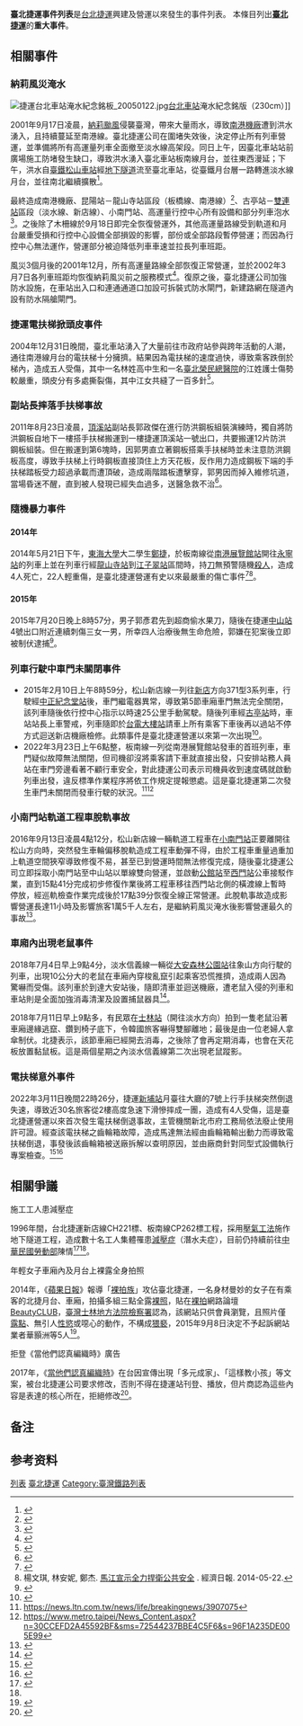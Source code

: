 '''臺北捷運事件列表'''是[[台北捷運|台北捷運]]興建及營運以來發生的事件列表。
本條目列出'''[[臺北捷運|臺北捷運]]'''的'''重大事件'''。

==相關事件==
===納莉風災淹水===
<!--{{main|颱風納莉 (2001年)#相關紀錄及影響#臺灣#災情#臺北捷運}}-->

[[File:捷運台北車站淹水紀念銘板_20050122.jpg|thumb]][[台北車站|台北車站]]淹水紀念銘版（230cm）]]

2001年9月17日凌晨，[[颱風納莉_(2001年)|納莉颱風]]侵襲臺灣，帶來大量雨水，導致[[南港機廠|南港機廠]]遭到洪水湧入，且持續蔓延至南港線。臺北捷運公司在圍堵失效後，決定停止所有列車營運，並準備將所有高運量列車全面撤至淡水線高架段。同日上午，因臺北車站站前廣場施工防堵發生缺口，導致洪水湧入臺北車站板南線月台，並往東西漫延；下午，洪水自[[台灣鐵路管理局|臺鐵]][[松山車站_(台灣)|松山車站]]經[[台鐵地下化|地下隧道]]流至臺北車站，從臺鐵月台層一路轉進淡水線月台，並往南北繼續擴散<ref>{{cite web|language=zh-tw|publisher=臺北捷運公司|title=臺北捷運900922目前整體搶救狀況順利|url=http://www.trtc.com.tw/c/hotshow.asp?id=228|accessdate=2007-10-01|deadurl=yes|archiveurl=https://web.archive.org/web/20071028222758/http://www.trtc.com.tw/c/hotshow.asp?id=228|archivedate=2007-10-28}}</ref>。

最終造成南港機廠、昆陽站－龍山寺站區段（板橋線、南港線）<ref>{{cite news|title=納莉颱風／臺北捷運昆陽站淹水 捷運隧道成地下河|date=2001-09-19|accessdate=2006-09-03|publisher=NOWnews今日新聞|author=鄭哲政, 羅雨恆|url=http://www.nownews.com.tw/2001/09/19/140-585640.htm|archiveurl=https://archive.is/20120908052543/http://www.nownews.com.tw/2001/09/19/140-585640.htm|archivedate=2012-09-08}}</ref>、古亭站－[[雙連站|雙連站]]區段（淡水線、新店線）、小南門站、高運量行控中心所有設備和部分列車泡水<ref>{{cite web|language=zh-tw|title=由納莉颱風看臺北捷運之設計|publisher=聯合報民意論壇、國家政策研究基金會|url=http://old.npf.org.tw/PUBLICATION/SD/090/SD-C-090-104.htm|author=黃台生|date=2001-09-25|accessdate=2006-09-03|deadurl=yes|archiveurl=https://web.archive.org/web/20141218070755/http://old.npf.org.tw/PUBLICATION/SD/090/SD-C-090-104.htm|archivedate=2014-12-18}}</ref>。之後除了木柵線於9月18日即完全恢復營運外，其他高運量路線受到軌道和月台嚴重受損和行控中心設備全部損毀的影響，部份或全部路段暫停營運；而因為行控中心無法運作，營運部分被迫降低列車車速並拉長列車班距。

風災3個月後的2001年12月，所有高運量路線全部恢復正常營運，並於2002年3月7日各列車班距均恢復納莉風災前之服務模式<ref name="91年3月">{{cite web|language=zh-tw |publisher=臺北大眾捷運股份有限公司 |title=91年3月施政報告 |url=http://www.trtc.com.tw/ct.asp?xItem=1207129&ctNode=24546&mp=122031 |author= |date=2002-04-10 |accessdate=2010-12-28 |deadurl=yes |archiveurl=https://web.archive.org/web/20140115054248/http://www.trtc.com.tw/ct.asp?xItem=1207129&ctNode=24546&mp=122031 |archivedate=2014-01-15 }}</ref>。復原之後，臺北捷運公司加強防水設施，在車站出入口和連通通道口加設可拆裝式防水閘門，新建路網在隧道內設有防水隔艙閘門。

===捷運電扶梯掀頭皮事件===
2004年12月31日晚間，臺北車站湧入了大量前往市政府站參與跨年活動的人潮，通往南港線月台的電扶梯十分擁擠。結果因為電扶梯的速度過快，導致乘客跌倒於梯內，造成五人受傷，其中一名林姓高中生和一名[[臺北榮民總醫院|臺北榮民總醫院]]的江姓護士傷勢較嚴重，頭皮分有多處撕裂傷，其中江女共縫了一百多針<ref>{{cite news |url=https://tw.appledaily.com/headline/20050102/IOGJW64G3DPSE23V35DRSNKRI4/ |title=扶梯撕頭皮婦縫百針 |publisher=蘋果日報 |date=2005-01-02 |access-date=2015-07-22 |archive-url=https://web.archive.org/web/20210331112907/https://tw.appledaily.com/headline/20050102/IOGJW64G3DPSE23V35DRSNKRI4/ |archive-date=2015-07-22 |dead-url=no }}</ref>。

===副站長摔落手扶梯事故===
2011年8月23日凌晨，[[頂溪站|頂溪站]]副站長郭政傑在進行防洪鋼板組裝演練時，獨自將防洪鋼板自地下一樓搭手扶梯搬運到一樓捷運頂溪站一號出口，共要搬運12片防洪鋼板組裝。但在搬運到第6塊時，因郭男直立著鋼板搭乘手扶梯時並未注意防洪鋼板高度，導致手扶梯上行時鋼板直接頂住上方天花板，反作用力造成鋼板下端的手扶梯踏板受力超過承載而遭頂破，造成兩階踏板遭擊穿，郭男因而掉入維修坑道，當場昏迷不醒，直到被人發現已經失血過多，送醫急救不治<ref>{{Cite web |url=http://big5.huaxia.com/jjtw/dnsh/2011/08/2526727.html |title=臺北捷運頂溪站事故 副站長摔落手扶梯喪命 |accessdate=2011-08-23 |work= |publisher=華夏經緯網 |date=2013-09-15 |archive-url=https://web.archive.org/web/20110822012035/http://big5.huaxia.com/jjtw/dnsh/2011/08/2526727.html |archive-date=2011-08-22 |dead-url=no }}</ref>。

===隨機暴力事件===
====2014年====
{{main|2014年臺北捷運隨機殺人事件}}
2014年5月21日下午，[[東海大學_(台灣)|東海大學]]大二學生[[鄭捷_(臺灣)|鄭捷]]，於板南線從[[南港展覽館站|南港展覽館站]]開往[[永寧站_(臺灣)|永寧站]]的列車上並在列車行經[[龍山寺站|龍山寺站]]到[[江子翠站|江子翠站]]區間時，持[[蝴蝶刀|刀]]無預警隨機[[謀殺|殺人]]，造成4人死亡，22人輕重傷，是臺北捷運營運有史以來最嚴重的傷亡事件<ref>{{Cite web |url=https://tw.nextmgz.com/realtimenews/news/3678867 |title=首宗捷運隨機殺人事件 4死22傷 |accessdate=2014-05-21 |work= |publisher=壹週刊 |date=2014-05-21 |archive-url=https://web.archive.org/web/20210331113314/https://tw.nextmgz.com/realtimenews/news/3678867 |archive-date=2014-05-21 |dead-url=no }}</ref><ref>楊文琪, 林安妮, 鄭杰. [http://paper.udn.com/udnpaper/PID0001/258963/web/#2L-4818409L北捷喋血 馬江宣示全力捍衛公共安全] {{Wayback|url=http://paper.udn.com/udnpaper/PID0001/258963/web/#2L-4818409L北捷喋血 |date=20141218080955 }}. 經濟日報. 2014-05-22.</ref>。

====2015年====
{{main|2015年臺北捷運隨機砍人事件}}
2015年7月20日晚上8時57分，男子郭彥君先到超商偷水果刀，隨後在捷運[[中山站_(台北市)|中山站]]4號出口附近連續刺傷三女一男，所幸四人治療後無生命危險，郭嫌在犯案後立即被制伏逮捕<ref>{{Cite news |url=http://www.appledaily.com.tw/appledaily/article/headline/20150721/36677043 |title=中山站濺血 生日鬱悶殺人出氣 渣男北捷狂砍 4傷 |accessdate=2015-07-20 |work= |publisher=蘋果日報 |date=2015-07-20 |archive-url=https://web.archive.org/web/20150722201149/http://www.appledaily.com.tw/appledaily/article/headline/20150721/36677043/ |archive-date=2015-07-22 |dead-url=no }}</ref>。

===列車行駛中車門未關閉事件===
*2015年2月10日上午8時59分，松山新店線一列往[[新店|新店]]方向371型3系列車{{efn|車號335/336。}}，行駛經[[中正紀念堂站|中正紀念堂站]]後，車門繼電器異常，導致第5節車廂車門無法完全關閉，該列車隨後依行控中心指示以時速25公里手動駕駛。隨後列車經[[古亭站|古亭站]]時，車站站長上車警戒，列車隨即於[[台電大樓站|台電大樓站]]請車上所有乘客下車後再以過站不停方式迴送新店機廠檢修。此類事件是臺北捷運營運以來第一次出現<ref>{{Cite news |url=https://tw.appledaily.com/life/20150210/ETQ7GH5KPYWLSAU5CCAMLYJU2Y/ |title=第一次 捷運車廂門只關1/5就行駛 |accessdate=2015-02-10 |work= |publisher=蘋果日報 |date=2015-02-10 |archive-url=https://web.archive.org/web/20210331112336/https://tw.appledaily.com/life/20150210/ETQ7GH5KPYWLSAU5CCAMLYJU2Y/ |archive-date=2015-02-10 |dead-url=no }}</ref>。
*2022年3月23日上午6點整，板南線一列從南港展覽館站發車的首班列車，車門疑似故障無法關閉，但司機卻沒將乘客請下車就直接出發，只安排站務人員站在車門旁邊看著不顧行車安全，對此捷運公司表示司機員收到速度碼就啟動列車出發，違反標準作業程序將依工作規定提報懲處。這是臺北捷運第二次發生車門未關閉而發車行駛的狀況。<ref>https://news.ltn.com.tw/news/life/breakingnews/3907075</ref><ref>https://www.metro.taipei/News_Content.aspx?n=30CCEFD2A45592BF&sms=72544237BBE4C5F6&s=96F1A235DE005E99</ref>

===小南門站軌道工程車脫軌事故===
2016年9月13日凌晨4點12分，松山新店線一輛軌道工程車在[[小南門站_(臺北市)|小南門站]]正要離開往松山方向時，突然發生車輪偏移脫軌造成工程車動彈不得，由於工程車重量過重加上軌道空間狹窄導致修復不易，甚至已到營運時間無法修復完成，隨後臺北捷運公司立即採取小南門站至中山站以單線雙向營運，並啟動[[公館站|公館站]]至[[西門站_(臺北捷運)|西門站]]公車接駁作業{{efn|公車接駁區間後來延長至松江南京站，到中午離峰時刻再縮短為中正紀念堂站至中山站。}}，直到15點41分完成初步修復作業後將工程車移往西門站北側的橫渡線上暫時停放，經巡軌檢查作業完成後於17點39分恢復全線正常營運。此脫軌事故造成影響營運長達11小時及影響旅客1萬5千人左右，是繼納莉風災淹水後影響營運最久的事故<ref>{{Cite web |url=http://news.ltn.com.tw/news/local/paper/1032081 |title=〈台北都會〉維修車脫軌 松山新店線卡11.5小時 - 地方 - 自由時報電子報 |access-date=2016-09-23 |archive-url=https://web.archive.org/web/20160923184442/http://news.ltn.com.tw/news/local/paper/1032081 |archive-date=2016-09-23 |dead-url=no }}</ref>。

===車廂內出現老鼠事件===
2018年7月4日早上9點4分，淡水信義線一輛從[[大安森林公園站|大安森林公園站]]往象山方向行駛的列車，出現10公分大的老鼠在車廂內穿梭亂竄引起乘客恐慌推擠，造成兩人因為驚嚇而受傷。該列車於到達大安站後，隨即清車並迴送機廠，遭老鼠入侵的列車和車站則是全面加強消毒清潔及設置捕鼠器具<ref>{{Cite web |url=http://www.chinatimes.com/realtimenews/20180704001703-260405 |title=影》老鼠入侵淡水信義線車廂 上百民眾竄逃 |access-date=2018-07-06 |archive-url=https://web.archive.org/web/20180706075201/http://www.chinatimes.com/realtimenews/20180704001703-260405 |archive-date=2018-07-06 |dead-url=no }}</ref>。

2018年7月11日早上9點多，有民眾在[[士林站|士林站]]（開往淡水方向）拍到一隻老鼠沿著車廂邊緣逃竄、鑽到椅子底下，令韓國旅客嚇得雙腳離地；最後是由一位老婦人拿傘制伏。北捷表示，該節車廂已經開去消毒，之後除了會再定期消毒，也會在天花板放置黏鼠板。這是兩個星期之內淡水信義線第二次出現老鼠蹤影。
===電扶梯意外事件===
2022年3月11日晚間22時26分，捷運[[新埔站_(新北市)|新埔站]]月臺往大廳的7號上行手扶梯突然倒退失速，導致近30名旅客從2樓高度急速下滑慘摔成一團，造成有4人受傷，這是臺北捷運營運以來首次發生電扶梯倒退事故，主管機關新北市府工務局依法廢止使用許可證。經查該電扶梯之齒輪箱故障，造成馬達無法經由齒輪箱輸出動力而導致電扶梯倒退，事發後該齒輪箱被送廠拆解以查明原因，並由廠商針對同型式設備執行專案檢查。<ref>{{cite news|title=|url=http://www.ctwant.com/article/172733}}</ref><ref>{{cite news|title=北捷手扶梯失速下滑 30人全摔成一團|url=https://tw.news.yahoo.com/%E5%8C%97%E6%8D%B7%E6%89%8B%E6%89%B6%E6%A2%AF%E5%A4%B1%E9%80%9F%E4%B8%8B%E6%BB%91-30%E4%BA%BA%E5%85%A8%E6%91%94%E6%88%90-%E5%9C%98-103400374.html}}</ref>

== 相關爭議 ==
;施工工人患減壓症
1996年間，台北捷運新店線CH221標、板南線CP262標工程，採用[[壓氣工法|壓氣工法]]施作地下隧道工程，造成數十名工人集體罹患[[減壓症|減壓症]]（潛水夫症），目前仍持續前往[[中華民國勞動部|中華民國勞動部]]陳情<ref name="autogenerated5">{{Cite web |url=http://pnn.pts.org.tw/main/2016/12/12/%E5%9B%A0%E6%96%BD%E5%B7%A5%E4%B8%8D%E7%95%B6%E7%BD%B9%E6%BD%9B%E6%B0%B4%E5%A4%AB%E7%97%87-%E8%8A%B1%E8%93%AE%E7%8E%89%E9%87%8C%E5%B7%A5%E4%BA%BA20%E5%B9%B4%E4%BE%86%E6%B2%92%E6%9C%89%E8%A3%9C/ |title=存档副本 |accessdate=2016-12-14 |archiveurl=https://web.archive.org/web/20161220114254/http://pnn.pts.org.tw/main/2016/12/12/%E5%9B%A0%E6%96%BD%E5%B7%A5%E4%B8%8D%E7%95%B6%E7%BD%B9%E6%BD%9B%E6%B0%B4%E5%A4%AB%E7%97%87-%E8%8A%B1%E8%93%AE%E7%8E%89%E9%87%8C%E5%B7%A5%E4%BA%BA20%E5%B9%B4%E4%BE%86%E6%B2%92%E6%9C%89%E8%A3%9C/ |archivedate=2016-12-20 |deadurl=yes }}</ref><ref name="autogenerated5"/>。

;年輕女子車廂內及月台上裸露全身拍照
2014年，《[[蘋果日報_(臺灣)|蘋果日報]]》報導「[[裸拍族|裸拍族]]」攻佔臺北捷運，一名身材曼妙的女子在有乘客的北捷月台、車廂，拍攝多組三點全露[[裸照|裸照]]，貼在[[裸拍|裸拍]]網路論壇[[BeautyCLUB|BeautyCLUB]]，[[臺灣士林地方法院檢察署|臺灣士林地方法院檢察署]]認為，該網站只供會員瀏覽，且照片僅[[暴露癖|露點]]、無引人[[性慾|性慾]]或噁心的動作，不構成[[猥褻|猥褻]]，2015年9月8日決定不予起訴網站業者華顥洲等5人<ref>{{cite web |url=https://tw.appledaily.com/headline/20150909/UF2QJ4J36XLG2356REQQKV5C2Q/ |title=捷運裸拍竟不起訴「歡迎波多野結衣來取景」 |publisher=[[蘋果日報_(臺灣)|蘋果日報]] |date=2015-09-09 |access-date=2015-09-09 |archive-url=https://web.archive.org/web/20210331112728/https://tw.appledaily.com/headline/20150909/UF2QJ4J36XLG2356REQQKV5C2Q/ |archive-date=2015-09-09 |dead-url=no }}{{zh-hant}}</ref>。

;拒登《當他們認真編織時》廣告
2017年，《[[當他們認真編織時|當他們認真編織時]]》在台因宣傳出現「多元成家」、「這樣教小孩」等文案，被台北捷運公司要求修改，否則不得在捷運站刊登、播放，但片商認為這些內容是表達的核心所在，拒絕修改<ref>{{Cite web |url=https://www.thenewslens.com/article/61883 |title=跨性別電影廣告刊登遭拒，北捷：要登就把「多元成家」改掉！ |access-date=2017-03-13 |archive-url=https://web.archive.org/web/20170313220545/https://www.thenewslens.com/article/61883 |archive-date=2017-03-13 |dead-url=no }}</ref>。

==备注==
{{notelist}}
==参考资料==
{{reflist}}
{{臺灣鐵道史}}
{{Portal bar|臺灣|鐵路|城市軌道交通|臺灣鐵路運輸|臺北}}
[[Category:台北捷運|列表]]
[[Category:公司年表|臺北捷運]]
[[Category:臺灣鐵路列表|Category:臺灣鐵路列表]]